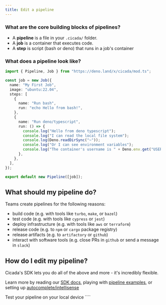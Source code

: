 ```yaml
---
title: Edit a pipeline
---
```


### What are the core building blocks of pipelines?

- A **pipeline** is a file in your `.cicada/` folder.
- A **job** is a container that executes code.
- A **step** is script (bash or deno) that runs in a job's container

### What does a pipeline look like?

```typescript my-pipeline.ts
import { Pipeline, Job } from "https://deno.land/x/cicada/mod.ts";

const job = new Job({
  name: "My First Job",
  image: "ubuntu:22.04",
  steps: [
    {
      name: "Run bash",
      run: "echo Hello from bash!",
    },
    {
      name: "Run deno/typescript",
      run: () => {
        console.log("Hello from deno typescript");
        console.log("I can read the local file system");
        console.log(Deno.readDirSync("~"));
        console.log("Or I can see environment variables");
        console.log("The container's username is " + Deno.env.get("USER"));
      },
    },
  ],
});

export default new Pipeline([job]);
```

## What should my pipeline do?

Teams create pipelines for the following reasons:

- build code (e.g. with tools like `turbo`, `make`, or `bazel`)
- test code (e.g. with tools like `cypress` or `jest`)
- deploy infrastructure (e.g. with tools like `aws` or `terraform`)
- release code (e.g. to `npm` or `cargo` package registry)
- release artifacts (e.g. to `artifactory` or `github`)
- interact with software tools (e.g. close PRs in `github` or send a message in `slack`)

## How do I edit my pipeline?

Cicada's SDK lets you do all of the above and more - it's incredibly flexible.

Learn more by reading our [SDK docs](/reference/sdk), playing with [pipeline examples](/pipeline-examples/starter), or setting up [autocomplete/intellisense](/guides/autocomplete)

<Card title="Next: Test your pipeline" icon="pencil" href="test-pipeline">
  Test your pipeline on your local device
</Card>
````
